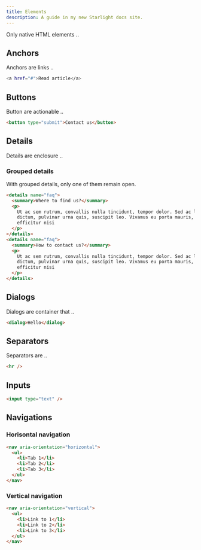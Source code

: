 ```yaml
---
title: Elements
description: A guide in my new Starlight docs site.
---
```



<BannerInterop />

Only native HTML elements ..

## Anchors

Anchors are links ..

```bash
<a href="#">Read article</a>
```

## Buttons

Button are actionable ..

```html
<button type="submit">Contact us</button>
```

## Details

Details are enclosure ..

### Grouped details

With grouped details, only one of them remain open.

```html
<details name="faq">
  <summary>Where to find us?</summary>
  <p>
    Ut ac sem rutrum, convallis nulla tincidunt, tempor dolor. Sed ac leo
    dictum, pulvinar urna quis, suscipit leo. Vivamus eu porta mauris, eget
    efficitur nisi
  </p>
</details>
<details name="faq">
  <summary>How to contact us?</summary>
  <p>
    Ut ac sem rutrum, convallis nulla tincidunt, tempor dolor. Sed ac leo
    dictum, pulvinar urna quis, suscipit leo. Vivamus eu porta mauris, eget
    efficitur nisi
  </p>
</details>
```

## Dialogs

Dialogs are container that ..

```html
<dialog>Hello</dialog>
```

## Separators

Separators are ..

```html
<hr />
```

## Inputs

```html
<input type="text" />
```

## Navigations

### Horisontal navigation

```html
<nav aria-orientation="horizontal">
  <ul>
    <li>Tab 1</li>
    <li>Tab 2</li>
    <li>Tab 3</li>
  </ul>
</nav>
```

### Vertical navigation

```html
<nav aria-orientation="vertical">
  <ul>
    <li>Link to 1</li>
    <li>Link to 2</li>
    <li>Link to 3</li>
  </ul>
</nav>
```
